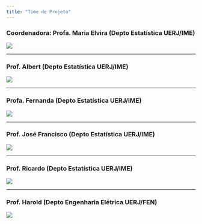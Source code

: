 ```yaml
---
title: "Time de Projeto"
---
```


### Coordenadora: Profa. Maria Elvira (Depto Estatística UERJ/IME)

![](images/time/elvira.png){fig-align="left"}

------------------------------------------------------------------------

### Prof. Albert (Depto Estatística UERJ/IME)

![](images/time/Albert.png){fig-align="left"}

------------------------------------------------------------------------

### Profa. Fernanda (Depto Estatística UERJ/IME)

![](images/time/Fernanda.png){fig-align="left"}

------------------------------------------------------------------------

### Prof. José Francisco (Depto Estatística UERJ/IME)

![](images/time/JF.png){fig-align="left"}

------------------------------------------------------------------------

### Prof. Ricardo (Depto Estatística UERJ/IME)

![](images/time/Accioly.png){fig-align="left"}

------------------------------------------------------------------------

### Prof. Harold (Depto Engenharia Elétrica UERJ/FEN)

![](images/time/Harold.png){fig-align="left"}
